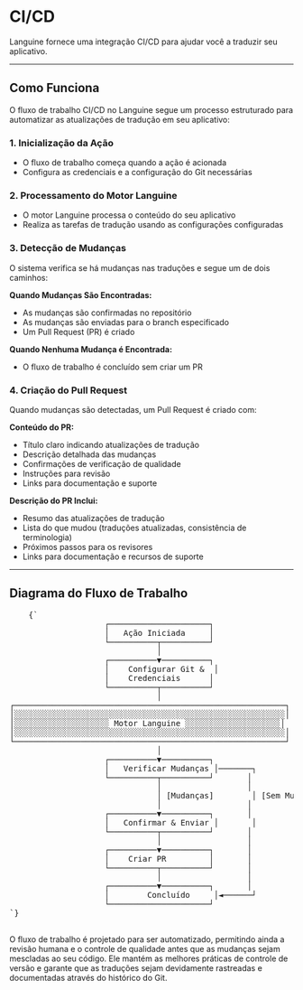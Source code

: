 # CI/CD

Languine fornece uma integração CI/CD para ajudar você a traduzir seu aplicativo.

---

## Como Funciona

O fluxo de trabalho CI/CD no Languine segue um processo estruturado para automatizar as atualizações de tradução em seu aplicativo:

### 1. Inicialização da Ação
- O fluxo de trabalho começa quando a ação é acionada
- Configura as credenciais e a configuração do Git necessárias

### 2. Processamento do Motor Languine
- O motor Languine processa o conteúdo do seu aplicativo
- Realiza as tarefas de tradução usando as configurações configuradas

### 3. Detecção de Mudanças
O sistema verifica se há mudanças nas traduções e segue um de dois caminhos:

**Quando Mudanças São Encontradas:**
- As mudanças são confirmadas no repositório
- As mudanças são enviadas para o branch especificado
- Um Pull Request (PR) é criado

**Quando Nenhuma Mudança é Encontrada:**
- O fluxo de trabalho é concluído sem criar um PR

### 4. Criação do Pull Request
Quando mudanças são detectadas, um Pull Request é criado com:

**Conteúdo do PR:**
- Título claro indicando atualizações de tradução
- Descrição detalhada das mudanças
- Confirmações de verificação de qualidade
- Instruções para revisão
- Links para documentação e suporte

**Descrição do PR Inclui:**
- Resumo das atualizações de tradução
- Lista do que mudou (traduções atualizadas, consistência de terminologia)
- Próximos passos para os revisores
- Links para documentação e recursos de suporte

---

## Diagrama do Fluxo de Trabalho

<div className="flex flex-col items-center justify-center p-4 h-[400px] sm:h-[500px] md:h-[650px]">
  <pre
    className="p-4 text-sm leading-5 mb-4 scale-[0.5] sm:scale-[0.65] md:scale-90 transform-gpu"
    style={{
      fontFamily: "monospace",
      whiteSpace: "pre",
      textAlign: "left",
    }}
  >
    {`
                    ┌─────────────────────┐
                    │   Ação Iniciada     │
                    └──────────┬──────────┘
                               │
                    ┌──────────▼──────────┐
                    │    Configurar Git &  │
                    │    Credenciais      │
                    └──────────┬──────────┘
                               │
┌─────────────────────────────────────────────────────────┐
│░░░░░░░░░░░░░░░░░░░░░░░░░░░░░░░░░░░░░░░░░░░░░░░░░░░░░░░░░│
│░░░░░░░░░░░░░░░░░░░░ Motor Languine ░░░░░░░░░░░░░░░░░░░░│
│░░░░░░░░░░░░░░░░░░░░░░░░░░░░░░░░░░░░░░░░░░░░░░░░░░░░░░░░░│
└─────────────────────────────────────────────────────────┘
                               │
                    ┌──────────▼──────────┐
                    │   Verificar Mudanças │───────┐
                    └──────────┬──────────┘       │
                               │                  │
                               │ [Mudanças]        │ [Sem Mudanças]
                               │                  │
                    ┌──────────▼──────────┐       │
                    │   Confirmar & Enviar │       │
                    └──────────┬──────────┘       │
                               │                  │
                    ┌──────────▼──────────┐       │
                    │    Criar PR         │       │
                    └──────────┬──────────┘       │
                               │                  │
                    ┌──────────▼──────────┐       │
                    │        Concluído     │◄──────┘
                    └─────────────────────┘
`}
  </pre>
</div>

O fluxo de trabalho é projetado para ser automatizado, permitindo ainda a revisão humana e o controle de qualidade antes que as mudanças sejam mescladas ao seu código. Ele mantém as melhores práticas de controle de versão e garante que as traduções sejam devidamente rastreadas e documentadas através do histórico do Git.
